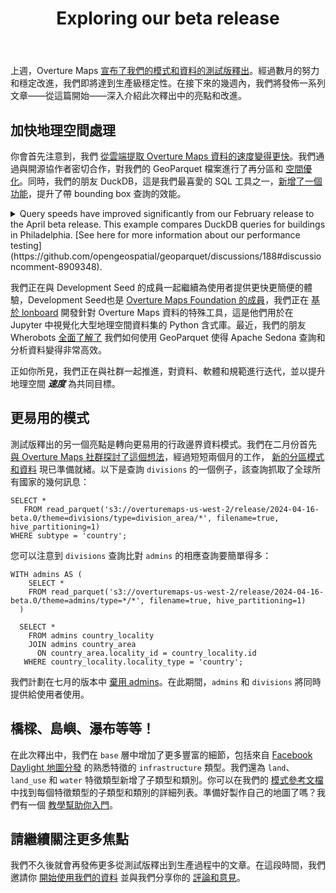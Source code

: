 ﻿---
title: Exploring our beta release
description: Highlights from Overture Maps beta release
---

上週，Overture Maps [宣布了我們的模式和資料的測試版釋出](https://overturemaps.org/overture-maps-foundation-releases-beta-of-its-first-open-map-dataset/)。經過數月的努力和穩定改進，我們即將達到生產級穩定性。在接下來的幾週內，我們將發佈一系列文章——從這篇開始——深入介紹此次釋出中的亮點和改進。

## 加快地理空間處理
你會首先注意到，我們 [從雲端提取 Overture Maps 資料的速度變得更快](https://docs.overturemaps.org/getting-data/locally/)。我們通過與開源協作者密切合作，對我們的 GeoParquet 檔案進行了再分區和 [空間優化](https://cloudnativegeo.org/blog/2024/03/coming-soon-geoparquet-1.1/)。同時，我們的朋友 DuckDB，這是我們最喜愛的 SQL 工具之一，[新增了一個功能](https://github.com/duckdb/duckdb/pull/10314)，提升了帶 bounding box 查詢的效能。

<details>

<summary>Query speeds have improved significantly from our February release to the April beta release. This example compares DuckDB queries for buildings in Philadelphia. [See here for more information about our performance testing](https://github.com/opengeospatial/geoparquet/discussions/188#discussioncomment-8909348).</summary>

    <Tabs>
        <TabItem value="february" label="2024-02-15-alpha.0 release" default>
            ```
            SELECT 
            *
            FROM 
                read_parquet('s3://overturemaps-us-west-2/release/2024-02-15-alpha.0/theme=buildings/type=building/*', filename=true, hive_partitioning=1)
            WHERE 
                bbox.minx > -75.60154
                AND bbox.maxx < -74.955763
                AND bbox.miny > 39.867004
                AND bbox.maxy < 40.137992;
            ```
            820,915 buildings   
            ~120s
        </TabItem>

    
        <TabItem value="april" label="2024-04-16-beta.0 release" default>
            ```
            SELECT 
            *
            FROM   
                read_parquet('s3://overturemaps-us-west-2/release/2024-04-16-beta.0/theme=buildings/type=building/*', filename=true, hive_partitioning=1)
            WHERE 
                bbox.xmin > -75.60154
                AND bbox.xmax < -74.955763
                AND bbox.ymin > 39.867004
                AND bbox.ymax < 40.137992
            ```
            852,487 buildings    
            ~25s
        </TabItem>
    </Tabs>
</details>

我們正在與 Development Seed 的成員一起繼續為使用者提供更快更簡便的體驗，Development Seed也是 [Overture Maps Foundation 的成員](https://overturemaps.org/about/members/)，我們正在 [基於 lonboard](https://developmentseed.org/lonboard/latest/examples/overture-maps/) 開發針對 Overture Maps 資料的特殊工具，這是他們用於在 Jupyter 中視覺化大型地理空間資料集的 Python 含式庫。最近，我們的朋友 Wherobots [全面了解了](https://wherobots.com/overture-maps-data-cloud-native-geoparquet-apache-sedona/) 我們如何使用 GeoParquet 使得 Apache Sedona 查詢和分析資料變得非常高效。

正如你所見，我們正在與社群一起推進，對資料、軟體和規範進行迭代，並以提升地理空間 **_速度_** 為共同目標。

## 更易用的模式
測試版釋出的另一個亮點是轉向更易用的行政邊界資料模式。我們在二月份首先 [與 Overture Maps 社群探討了這個想法](https://github.com/OvertureMaps/schema/discussions/117)，經過短短兩個月的工作， [新的分區模式和資料](https://docs.overturemaps.org/guides/divisions/) 現已準備就緒。以下是查詢 `divisions` 的一個例子，該查詢抓取了全球所有國家的幾何訊息：

```
SELECT *
   FROM read_parquet('s3://overturemaps-us-west-2/release/2024-04-16-beta.0/theme=divisions/type=division_area/*', filename=true, hive_partitioning=1)
WHERE subtype = 'country';
```
 
您可以注意到 `divisions` 查詢比對 `admins` 的相應查詢要簡單得多：


```
WITH admins AS (
    SELECT *
    FROM read_parquet('s3://overturemaps-us-west-2/release/2024-04-16-beta.0/theme=admins/type=*/*', filename=true, hive_partitioning=1)
  )

  SELECT *
    FROM admins country_locality
    JOIN admins country_area
      ON country_area.locality_id = country_locality.id
   WHERE country_locality.locality_type = 'country';

```    

我們計劃在七月的版本中 [棄用 admins](https://docs.overturemaps.org/release-notes/)。在此期間，`admins` 和 `divisions` 將同時提供給使用者使用。

## 橋樑、島嶼、瀑布等等！
在此次釋出中，我們在 `base` 層中增加了更多豐富的細節，包括來自 [Facebook Daylight 地圖分發](https://daylightmap.org/) 的熟悉特徵的 `infrastructure` 類型。我們還為 `land`、`land_use` 和 `water` 特徵類型新增了子類型和類別。你可以在我們的 [模式參考文檔](https://docs.overturemaps.org/schema/reference/base/infrastructure) 中找到每個特徵類型的子類型和類別的詳細列表。準備好製作自己的地圖了嗎？我們有一個 [教學幫助你入門](https://docs.overturemaps.org/examples/build-a-map/#13/47.6/-122.33/0/45)。

## 請繼續關注更多焦點
我們不久後就會再發佈更多從測試版釋出到生產過程中的文章。在這段時間，我們邀請你 [開始使用我們的資料](https://docs.overturemaps.org/getting-data/) 並與我們分享你的 [評論和意見](https://github.com/OvertureMaps/data/discussions)。


